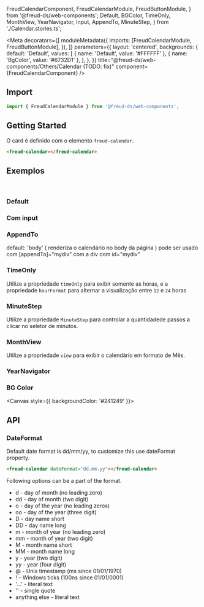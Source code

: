   FreudCalendarComponent,
  FreudCalendarModule,
  FreudButtonModule,
} from '@freud-ds/web-components';
  Default,
  BGColor,
  TimeOnly,
  MonthView,
  YearNavigator,
  Input,
  AppendTo,
  MinuteStep,
} from './Calendar.stories.ts';

<Meta
  decorators={[
    moduleMetadata({
      imports: [FreudCalendarModule, FreudButtonModule],
    }),
  ]}
  parameters={{
    layout: 'centered',
    backgrounds: {
      default: 'Default',
      values: [
        { name: 'Default', value: '#FFFFFF' },
        { name: 'BgColor', value: '#6732D1' },
      ],
    },
  }}
  title="@freud-ds/web-components/Others/Calendar (TODO: fix)"
  component={FreudCalendarComponent}
/>

<FreudHeaderComponent
  title="Calendar"
  description="Calendário é um componente de entrada para selecionar uma data."
/>

## <a id="importing"></a>Import

```ts
import { FreudCalendarModule } from '@freud-ds/web-components';
```

## Getting Started

O card é definido com o elemento `freud-calendar`.

```html
<freud-calendar></freud-calendar>
```

## <a id="exemplos"></a>Exemplos

<br />

### Default

<Canvas>
  <Story story={Default} />
</Canvas>

### Com input

<Canvas>
  <Story story={Input} />
</Canvas>

### AppendTo

default: 'body' ( renderiza o calendário no body da página ) pode ser usado com [appendTo]="mydiv" com a div com id="mydiv"

<Canvas>
  <Story story={AppendTo} />
</Canvas>

### TimeOnly

Utilize a propriedade `timeOnly` para exibir somente as horas, e a propriedade `hourFormat` para alternar a visualização
entre `12` e `24` horas

<Canvas>
  <Story story={TimeOnly} />
</Canvas>

### MinuteStep

Utilize a propriedade `MinuteStep` para controlar a quantidadede passos a clicar no seletor de minutos.

<Canvas>
  <Story story={MinuteStep} />
</Canvas>

### MonthView

Utilize a propriedade `view` para exibir o calendário em formato de Mês.

<Canvas>
  <Story story={MonthView} />
</Canvas>

### YearNavigator

<Canvas>
  <Story story={YearNavigator} />
</Canvas>

### BG Color

<Canvas style={{ backgroundColor: '#241249' }}>
  <Story story={BGColor} />
</Canvas>

## <a id="api"></a>API

### DateFormat

Default date format is dd/mm/yy, to customize this use dateFormat property.

```html
<freud-calendar dateFormat="dd.mm.yy"></freud-calendar>
```

Following options can be a part of the format.

- d - day of month (no leading zero)
- dd - day of month (two digit)
- o - day of the year (no leading zeros)
- oo - day of the year (three digit)
- D - day name short
- DD - day name long
- m - month of year (no leading zero)
- mm - month of year (two digit)
- M - month name short
- MM - month name long
- y - year (two digit)
- yy - year (four digit)
- @ - Unix timestamp (ms since 01/01/1970)
- ! - Windows ticks (100ns since 01/01/0001)
- '...' - literal text
- '' - single quote
- anything else - literal text

<ArgsTable of={FreudCalendarComponent} />

